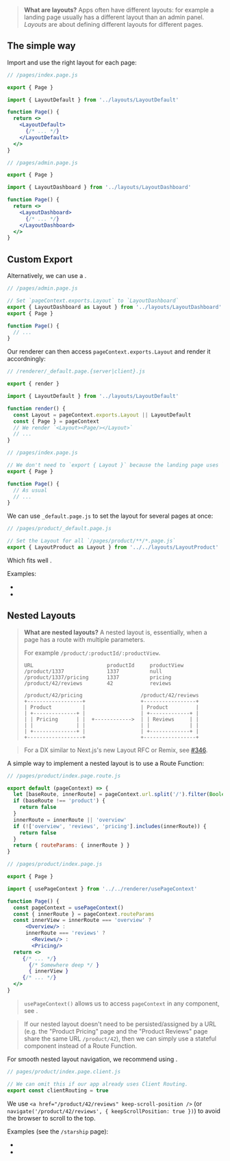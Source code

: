 
> **What are layouts?**
> Apps often have different layouts:
> for example a landing page usually has a different layout than an admin panel.
> *Layouts* are about defining different layouts for different pages.


## The simple way

Import and use the right layout for each page:

```jsx
// /pages/index.page.js

export { Page }

import { LayoutDefault } from '../layouts/LayoutDefault'

function Page() {
  return <>
    <LayoutDefault>
      {/* ... */}
    </LayoutDefault>
  </>
}
```

```jsx
// /pages/admin.page.js

export { Page }

import { LayoutDashboard } from '../layouts/LayoutDashboard'

function Page() {
  return <>
    <LayoutDashboard>
      {/* ... */}
    </LayoutDashboard>
  </>
}
```


## Custom Export

Alternatively, we can use a <Link href="/exports" text="Custom Export" />.

```js
// /pages/admin.page.js

// Set `pageContext.exports.Layout` to `LayoutDashboard`
export { LayoutDashboard as Layout } from '../layouts/LayoutDashboard'
export { Page }

function Page() {
  // ...
}
```

Our renderer can then access `pageContext.exports.Layout` and render it accordningly:

```js
// /renderer/_default.page.{server|client}.js

export { render }

import { LayoutDefault } from '../layouts/LayoutDefault'

function render() {
  const Layout = pageContext.exports.Layout || LayoutDefault
  const { Page } = pageContext
  // We render `<Layout><Page/></Layout>`
  // ...
}
```

```js
// /pages/index.page.js

// We don't need to `export { Layout }` because the landing page uses `<LayoutDefault>`
export { Page }

function Page() {
  // As usual
  // ...
}
```

We can use `_default.page.js` to set the layout for several pages at once:

```js
// /pages/product/_default.page.js

// Set the Layout for all `/pages/product/**/*.page.js`
export { LayoutProduct as Layout } from '../../layouts/LayoutProduct'
```

Which fits well <Link text="Domain-driven file structure" href='/file-structure#domain-driven' />.

Examples:
 - <RepoLink path="/examples/layouts-react/" />
 - <RepoLink path="/examples/layouts-vue/" />


## Nested Layouts

> **What are nested layouts?** A nested layout is, essentially, when a page has a route with multiple parameters.
>
> For example `/product/:productId/:productView`.
> ```
> URL                        productId     productView
> /product/1337              1337          null
> /product/1337/pricing      1337          pricing
> /product/42/reviews        42            reviews
> ```
> ```
> /product/42/pricing                   /product/42/reviews
> +------------------+                  +-----------------+
> | Product          |                  | Product         |
> | +--------------+ |                  | +-------------+ |
> | | Pricing      | |  +------------>  | | Reviews     | |
> | |              | |                  | |             | |
> | +--------------+ |                  | +-------------+ |
> +------------------+                  +-----------------+
> ```

> For a DX similar to Next.js's new Layout RFC or Remix, see [#346](https://github.com/brillout/vite-plugin-ssr/issues/346).

A simple way to implement a nested layout is to use a Route Function:

```js
// /pages/product/index.page.route.js

export default (pageContext) => {
  let [baseRoute, innerRoute] = pageContext.url.split('/').filter(Boolean)
  if (baseRoute !== 'product') {
    return false
  }
  innerRoute = innerRoute || 'overview'
  if (!['overview', 'reviews', 'pricing'].includes(innerRoute)) {
    return false
  }
  return { routeParams: { innerRoute } }
}
```

```jsx
// /pages/product/index.page.js

export { Page }

import { usePageContext } from '../../renderer/usePageContext'

function Page() {
  const pageContext = usePageContext()
  const { innerRoute } = pageContext.routeParams
  const innerView = innerRoute === 'overview' ?
      <Overview/> :
      innerRoute === 'reviews' ?
        <Reviews/> :
        <Pricing/>
  return <>
     {/* ... */}
       {/* Somewhere deep */ }
       { innerView }
     {/* ... */}
  </>
}
```

> `usePageContext()` allows us to access `pageContext` in any component, see <Link href="/pageContext-anywhere" noBreadcrumb={true} />.

> If our nested layout doesn't need to be persisted/assigned by a URL (e.g. the "Product Pricing" page and the "Product Reviews" page share the same URL `/product/42`), then we can simply use a stateful component instead of a Route Function.


For smooth nested layout navigation, we recommend using <Link href="/client-routing" noBreadcrumb={true} />.

```js
// pages/product/index.page.client.js

// We can omit this if our app already uses Client Routing.
export const clientRouting = true
```

We use `<a href="/product/42/reviews" keep-scroll-position />` (or `navigate('/product/42/reviews', { keepScrollPosition: true })`) to avoid the browser to scroll to the top.

Examples (see the `/starship` page):
 - <RepoLink path="/examples/layouts-react/" />
 - <RepoLink path="/examples/layouts-vue/" />
